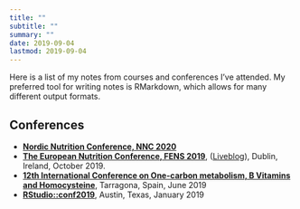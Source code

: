 ```yaml
---
title: ""
subtitle: ""
summary: ""
date: 2019-09-04
lastmod: 2019-09-04
---
```

Here is a list of my notes from courses and conferences I've attended. My preferred tool for writing notes is RMarkdown, which allows for many different output formats. 

## Conferences

- [**Nordic Nutrition Conference, NNC 2020**](/contributions/courses/nnc2020.html)
- [**The European Nutrition Conference, FENS 2019**](/contributions/courses/FENS2019.html), ([Liveblog](/blog/fens-liveblog/)), Dublin, Ireland, October 2019. 
- [**12th International Conference on One-carbon metabolism, B Vitamins and Homocysteine**](/contributions/courses/homocysteine2019.html), Tarragona, Spain, June 2019
- [**RStudio::conf2019**](/contributions/courses/rstudioconf2019.html), Austin, Texas, January 2019 
    
